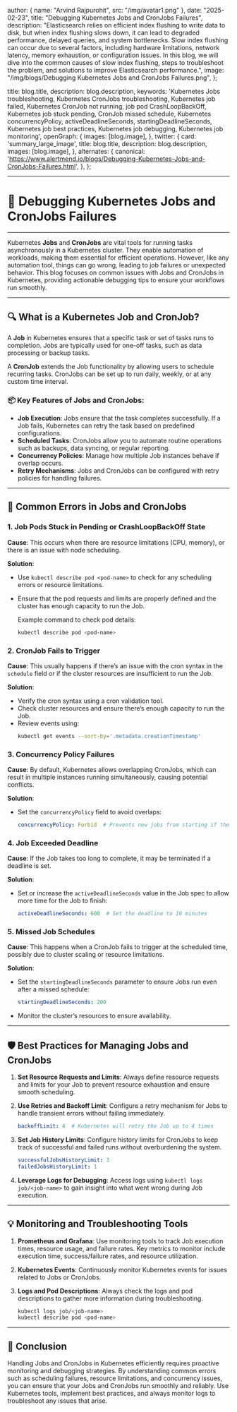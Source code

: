 
  author: { name: "Arvind Rajpurohit", src: "/img/avatar1.png" },
  date: "2025-02-23",
  title: "Debugging Kubernetes Jobs and CronJobs Failures",
  description:
    "Elasticsearch relies on efficient index flushing to write data to disk, but when index flushing slows down, it can lead to degraded performance, delayed queries, and system bottlenecks. Slow index flushing can occur due to several factors, including hardware limitations, network latency, memory exhaustion, or configuration issues. In this blog, we will dive into the common causes of slow index flushing, steps to troubleshoot the problem, and solutions to improve Elasticsearch performance.",
  image:
    "/img/blogs/Debugging Kubernetes Jobs and CronJobs Failures.png",
};

  title: blog.title,
  description: blog.description,
  keywords:
    'Kubernetes Jobs troubleshooting, Kubernetes CronJobs troubleshooting, Kubernetes job failed, Kubernetes CronJob not running, job pod CrashLoopBackOff, Kubernetes job stuck pending, CronJob missed schedule, Kubernetes concurrencyPolicy, activeDeadlineSeconds, startingDeadlineSeconds, Kubernetes job best practices, Kubernetes job debugging, Kubernetes job monitoring',
  openGraph: {
    images: [blog.image],
  },
   twitter: {
    card: 'summary_large_image',
    title: blog.title,
    description: blog.description,
    images: [blog.image],
  },
   alternates: {
    canonical: 'https://www.alertmend.io/blogs/Debugging-Kubernetes-Jobs-and-CronJobs-Failures.html',
  },
};



---
# 🚨 **Debugging Kubernetes Jobs and CronJobs Failures**
---

Kubernetes **Jobs** and **CronJobs** are vital tools for running tasks asynchronously in a Kubernetes cluster. They enable automation of workloads, making them essential for efficient operations. However, like any automation tool, things can go wrong, leading to job failures or unexpected behavior. This blog focuses on common issues with Jobs and CronJobs in Kubernetes, providing actionable debugging tips to ensure your workflows run smoothly.

---

## 🔍 **What is a Kubernetes Job and CronJob?**

A **Job** in Kubernetes ensures that a specific task or set of tasks runs to completion. Jobs are typically used for one-off tasks, such as data processing or backup tasks.

A **CronJob** extends the Job functionality by allowing users to schedule recurring tasks. CronJobs can be set up to run daily, weekly, or at any custom time interval.

### 📦 **Key Features of Jobs and CronJobs**:

- **Job Execution**: Jobs ensure that the task completes successfully. If a Job fails, Kubernetes can retry the task based on predefined configurations.
- **Scheduled Tasks**: CronJobs allow you to automate routine operations such as backups, data syncing, or regular reporting.
- **Concurrency Policies**: Manage how multiple Job instances behave if overlap occurs.
- **Retry Mechanisms**: Jobs and CronJobs can be configured with retry policies for handling failures.

---

## 🚨 **Common Errors in Jobs and CronJobs**

### 1. **Job Pods Stuck in Pending or CrashLoopBackOff State**

**Cause**: This occurs when there are resource limitations (CPU, memory), or there is an issue with node scheduling.

**Solution**:
- Use `kubectl describe pod <pod-name>` to check for any scheduling errors or resource limitations.
- Ensure that the pod requests and limits are properly defined and the cluster has enough capacity to run the Job.

  Example command to check pod details:
  ```bash
  kubectl describe pod <pod-name>
  ```

### 2. **CronJob Fails to Trigger**

**Cause**: This usually happens if there’s an issue with the cron syntax in the `schedule` field or if the cluster resources are insufficient to run the Job.

**Solution**:
- Verify the cron syntax using a cron validation tool.
- Check cluster resources and ensure there’s enough capacity to run the Job.
- Review events using:
  ```bash
  kubectl get events --sort-by='.metadata.creationTimestamp'
  ```

### 3. **Concurrency Policy Failures**

**Cause**: By default, Kubernetes allows overlapping CronJobs, which can result in multiple instances running simultaneously, causing potential conflicts.

**Solution**:
- Set the `concurrencyPolicy` field to avoid overlaps:
  ```yaml
  concurrencyPolicy: Forbid  # Prevents new jobs from starting if the previous one is still running
  ```

### 4. **Job Exceeded Deadline**

**Cause**: If the Job takes too long to complete, it may be terminated if a deadline is set.

**Solution**:
- Set or increase the `activeDeadlineSeconds` value in the Job spec to allow more time for the Job to finish:
  ```yaml
  activeDeadlineSeconds: 600  # Set the deadline to 10 minutes
  ```

### 5. **Missed Job Schedules**

**Cause**: This happens when a CronJob fails to trigger at the scheduled time, possibly due to cluster scaling or resource limitations.

**Solution**:
- Set the `startingDeadlineSeconds` parameter to ensure Jobs run even after a missed schedule:
  ```yaml
  startingDeadlineSeconds: 200
  ```
- Monitor the cluster’s resources to ensure availability.

---

## 🛡️ **Best Practices for Managing Jobs and CronJobs**

1. **Set Resource Requests and Limits**: Always define resource requests and limits for your Job to prevent resource exhaustion and ensure smooth scheduling.

2. **Use Retries and Backoff Limit**: Configure a retry mechanism for Jobs to handle transient errors without failing immediately.
   ```yaml
   backoffLimit: 4  # Kubernetes will retry the Job up to 4 times
   ```

3. **Set Job History Limits**: Configure history limits for CronJobs to keep track of successful and failed runs without overburdening the system.
   ```yaml
   successfulJobsHistoryLimit: 3
   failedJobsHistoryLimit: 1
   ```

4. **Leverage Logs for Debugging**: Access logs using `kubectl logs job/<job-name>` to gain insight into what went wrong during Job execution.

---

## 💡 **Monitoring and Troubleshooting Tools**

1. **Prometheus and Grafana**: Use monitoring tools to track Job execution times, resource usage, and failure rates. Key metrics to monitor include execution time, success/failure rates, and resource utilization.

2. **Kubernetes Events**: Continuously monitor Kubernetes events for issues related to Jobs or CronJobs.

3. **Logs and Pod Descriptions**: Always check the logs and pod descriptions to gather more information during troubleshooting.
   ```bash
   kubectl logs job/<job-name>
   kubectl describe pod <pod-name>
   ```

---

## 🚀 **Conclusion**

Handling Jobs and CronJobs in Kubernetes efficiently requires proactive monitoring and debugging strategies. By understanding common errors such as scheduling failures, resource limitations, and concurrency issues, you can ensure that your Jobs and CronJobs run smoothly and reliably. Use Kubernetes tools, implement best practices, and always monitor logs to troubleshoot any issues that arise.
